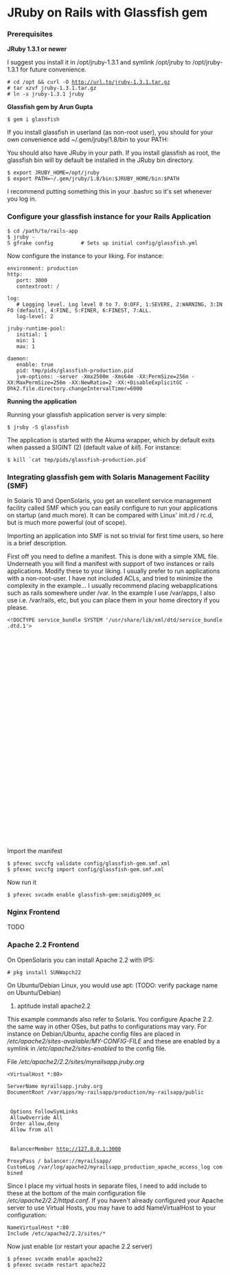 = JRuby on Rails with Glassfish gem =

=== Prerequisites ===
'''JRuby 1.3.1 or newer'''

I suggest you install it in /opt/jruby-1.3.1 and symlink /opt/jruby to /opt/jruby-1.3.1 for future convenience.

 # cd /opt && curl -O http://url.to/jruby-1.3.1.tar.gz
 # tar xzvf jruby-1.3.1.tar.gz
 # ln -s jruby-1.3.1 jruby

'''Glassfish gem by Arun Gupta'''

 $ gem i glassfish

If you install glassfish in userland (as non-root user), you should for your own convenience add ~/.gem/jruby/1.8/bin to your PATH:

You should also have JRuby in your path. If you install glassfish as root, the glassfish bin will by default be installed in the JRuby bin directory.

 $ export JRUBY_HOME=/opt/jruby 
 $ export PATH=~/.gem/jruby/1.8/bin:$JRUBY_HOME/bin:$PATH

I recommend putting something this in your .bashrc so it's set whenever you log in.

=== Configure your glassfish instance for your Rails Application ===

 $ cd /path/to/rails-app
 $ jruby -S gfrake config         # Sets up initial config/glassfish.yml

Now configure the instance to your liking. For instance:

 environment: production
 http:
    port: 3000
    contextroot: /

 log:
    # Logging level. Log level 0 to 7. 0:OFF, 1:SEVERE, 2:WARNING, 3:INFO (default), 4:FINE, 5:FINER, 6:FINEST, 7:ALL.
    log-level: 2

 jruby-runtime-pool:
    initial: 1
    min: 1
    max: 1

 daemon:
    enable: true
    pid: tmp/pids/glassfish-production.pid
    jvm-options: -server -Xmx2500m -Xms64m -XX:PermSize=256m -XX:MaxPermSize=256m -XX:NewRatio=2 -XX:+DisableExplicitGC -Dhk2.file.directory.changeIntervalTimer=6000

'''Running the application'''

Running your glassfish application server is very simple:
 $ jruby -S glassfish 

The application is started with the Akuma wrapper, which by default exits when passed a SIGINT (2) (default value of ''kill''). For instance:
 $ kill `cat tmp/pids/glassfish-production.pid`  

=== Integrating glassfish gem with Solaris Management Facility (SMF) ===

In Solaris 10 and OpenSolaris, you get an excellent service management facility called SMF which you can easily configure to run your applications on startup (and much more). It can be compared with Linux' init.rd / rc.d, but is much more powerful (out of scope).

Importing an application into SMF is not so trivial for first time users, so here is a brief description.

First off you need to define a manifest. This is done with a simple XML file. Underneath you will find a manifest with support of two instances or rails applications. Modify these to your liking. I usually prefer to run applications with a non-root-user. I have not included ACLs, and tried to minimize the complexity in the example... I usually recommend placing webapplications such as rails somewhere under /var. In the example I use /var/apps, I also use i.e. /var/rails, etc, but you can place them in your home directory if you please.

 <?xml version='1.0'?>
 <!DOCTYPE service_bundle SYSTEM '/usr/share/lib/xml/dtd/service_bundle.dtd.1'>
 <service_bundle type='manifest' name='glassfish-gem'>
   <service name='network/glassfish-gem' type='service' version='0'>
    <dependency name='fs' grouping='require_all' restart_on='none' type='service'>
      <service_fmri value='svc:/system/filesystem/local'/>
    </dependency>
    <dependency name='net' grouping='require_all' restart_on='none' type='service'>
      <service_fmri value='svc:/network/loopback'/>
    </dependency>
    <dependent name='glassfish-gem_multi-user' restart_on='none' grouping='optional_all'>
      <service_fmri value='svc:/milestone/multi-user'/>
    </dependent>
    <exec_method name='start' type='method' exec='/opt/jruby/bin/glassfish' timeout_seconds='60' />
    <exec_method name='stop' type='method' exec=':kill' timeout_seconds='60' />
          <!-- INSTANCES -->        
          <instance name='my-railsapp_production' enabled='false'>
                  <method_context working_directory='/var/apps/my-railsapp/development/my-railsapp'>
                          <method_credential user='railsuser' group='daemon' />
                          <method_environment>
                            <envvar name="PATH" value="/opt/jruby/bin:/usr/bin:/bin" />
                          </method_environment>
                  </method_context>
          </instance>
          <instance name='MYRAILSAPP_ENVIRONMENT' enabled='false'>
                  <method_context working_directory='/FULL/PATH/TO/MY/RAILS/APP/ENVIRONMENT'>
                          <method_credential user='RUNASTHISUSER' group='RUNASTHISGROUP' />
                          <method_environment>
                            <envvar name="PATH" value="/PATH/TO/JRUBY/bin:/usr/bin:/bin" />
                          </method_environment>
                  </method_context>
          </instance>
  </service>
 </service_bundle>

Import the manifest 
 $ pfexec svccfg validate config/glassfish-gem.smf.xml
 $ pfexec svccfg import config/glassfish-gem.smf.xml

Now run it
 $ pfexec svcadm enable glassfish-gem:smidig2009_oc

=== Nginx Frontend ===

TODO

=== Apache 2.2 Frontend === 

On OpenSolaris you can install Apache 2.2 with IPS:

 # pkg install SUNWapch22

On Ubuntu/Debian Linux, you would use apt: (TODO: verify package name on Ubuntu/Debian)
 
# aptitude install apache2.2

This example commands also refer to Solaris. You configure Apache 2.2. the same way in other OSes, but paths to configurations may vary. For instance on Debian/Ubuntu, apache config files are placed in ''/etc/apache2/sites-available/MY-CONFIG-FILE'' and these are enabled by a symlink in ''/etc/apache2/sites-enabled'' to the config file.

File ''/etc/apache2/2.2/sites/myrailsapp.jruby.org''

 <VirtualHost *:80>

 ServerName myrailsapp.jruby.org
 DocumentRoot /var/apps/my-railsapp/production/my-railsapp/public

 <Directory /var/apps/my-railsapp/production/my-railsapp/public>
  Options FollowSymLinks
  AllowOverride All
  Order allow,deny
  Allow from all
 </Directory>

 <Proxy balancer://myrailsapp>
  BalancerMember http://127.0.0.1:3000
 </Proxy>

 ProxyPass / balancer://myrailsapp/
 CustomLog /var/log/apache2/myrailsapp_production_apache_access_log combined

 </VirtualHost>

Since I place my virtual hosts in separate files, I need to add include to these at the bottom of the main configuration file ''/etc/apache2/2.2/httpd.conf''. If you haven't already configured your Apache server to use Virtual Hosts, you may have to add NameVirtualHost to your configuration:

 NameVirtualHost *:80
 Include /etc/apache2/2.2/sites/*

Now just enable (or restart your apache 2.2 server) 
 $ pfexec svcadm enable apache22 
 $ pfexec svcadm restart apache22
